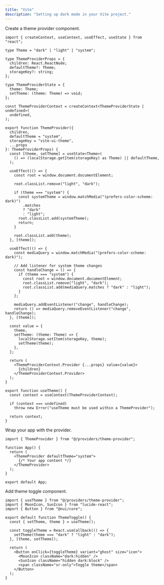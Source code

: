 ```yaml
---
title: "Vite"
description: "Setting up dark mode in your Vite project."
---
```


<Steps>

<Step>Create a theme provider component.</Step>

```tsx title="providers/theme-provider.tsx"
import { createContext, useContext, useEffect, useState } from "react";

type Theme = "dark" | "light" | "system";

type ThemeProviderProps = {
  children: React.ReactNode;
  defaultTheme?: Theme;
  storageKey?: string;
};

type ThemeProviderState = {
  theme: Theme;
  setTheme: (theme: Theme) => void;
};

const ThemeProviderContext = createContext<ThemeProviderState | undefined>(
  undefined,
);

export function ThemeProvider({
  children,
  defaultTheme = "system",
  storageKey = "vite-ui-theme",
  ...props
}: ThemeProviderProps) {
  const [theme, setTheme] = useState<Theme>(
    () => (localStorage.getItem(storageKey) as Theme) || defaultTheme,
  );

  useEffect(() => {
    const root = window.document.documentElement;

    root.classList.remove("light", "dark");

    if (theme === "system") {
      const systemTheme = window.matchMedia("(prefers-color-scheme: dark)")
        .matches
        ? "dark"
        : "light";
      root.classList.add(systemTheme);
      return;
    }

    root.classList.add(theme);
  }, [theme]);

  useEffect(() => {
    const mediaQuery = window.matchMedia("(prefers-color-scheme: dark)");

    // Add listener for system theme changes
    const handleChange = () => {
      if (theme === "system") {
        const root = window.document.documentElement;
        root.classList.remove("light", "dark");
        root.classList.add(mediaQuery.matches ? "dark" : "light");
      }
    };

    mediaQuery.addEventListener("change", handleChange);
    return () => mediaQuery.removeEventListener("change", handleChange);
  }, [theme]);

  const value = {
    theme,
    setTheme: (theme: Theme) => {
      localStorage.setItem(storageKey, theme);
      setTheme(theme);
    },
  };

  return (
    <ThemeProviderContext.Provider {...props} value={value}>
      {children}
    </ThemeProviderContext.Provider>
  );
}

export function useTheme() {
  const context = useContext(ThemeProviderContext);

  if (context === undefined)
    throw new Error("useTheme must be used within a ThemeProvider");

  return context;
}
```

<Step>Wrap your app with the provider.</Step>

```tsx {1,5-7} title="main.tsx"
import { ThemeProvider } from "@/providers/theme-provider";

function App() {
  return (
    <ThemeProvider defaultTheme="system">
      {/* Your app content */}
    </ThemeProvider>
  );
}

export default App;
```

<Step>Add theme toggle component.</Step>

```tsx title="components/theme-toggle.tsx"
import { useTheme } from "@/providers/theme-provider";
import { MoonIcon, SunIcon } from "lucide-react";
import { Button } from "@nui/core";

export default function ThemeToggle() {
  const { setTheme, theme } = useTheme();

  const toggleTheme = React.useCallback(() => {
    setTheme(theme === "dark" ? "light" : "dark");
  }, [theme, setTheme]);

  return (
    <Button onClick={toggleTheme} variant="ghost" size="icon">
      <MoonIcon className="dark:hidden" />
      <SunIcon className="hidden dark:block" />
      <span className="sr-only">Toggle theme</span>
    </Button>
  );
}
```

</Steps>
